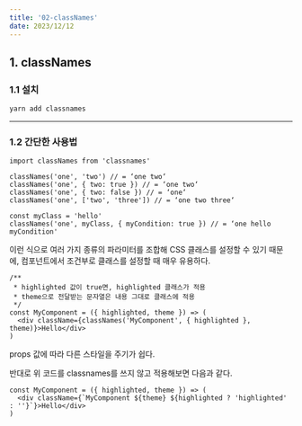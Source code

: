 ```yaml
---
title: '02-classNames'
date: 2023/12/12
---
```


## 1. classNames

### 1.1 설치

```bash
yarn add classnames
```

---

### 1.2 간단한 사용법

```tsx
import classNames from 'classnames'

classNames('one', 'two') // = ‘one two‘
classNames('one', { two: true }) // = ‘one two‘
classNames('one', { two: false }) // = ‘one‘
classNames('one', ['two', 'three']) // = ‘one two three‘

const myClass = 'hello'
classNames('one', myClass, { myCondition: true }) // = ‘one hello myCondition'
```

이런 식으로 여러 가지 종류의 파라미터를 조합해 CSS 클래스를 설정할 수 있기 때문에,
컴포넌트에서 조건부로 클래스를 설정할 때 매우 유용하다.

```tsx
/**
 * highlighted 값이 true면, highlighted 클래스가 적용
 * theme으로 전달받는 문자열은 내용 그대로 클래스에 적용
 */
const MyComponent = ({ highlighted, theme }) => (
  <div className={classNames('MyComponent', { highlighted }, theme)}>Hello</div>
)
```

props 값에 따라 다른 스타일을 주기가 쉽다.

반대로 위 코드를 classnames를 쓰지 않고 적용해보면 다음과 같다.

```tsx
const MyComponent = ({ highlighted, theme }) => (
  <div className={`MyComponent ${theme} ${highlighted ? 'highlighted' : ''}`}>Hello</div>
)
```
